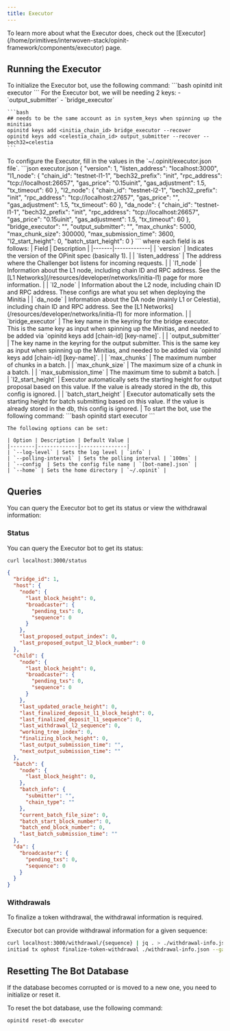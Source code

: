 ```yaml
---
title: Executor
---
```


<Tip>
  To learn more about what the Executor does, check out the [Executor](/home/primitives/interwoven-stack/opinit-framework/components/executor) page.
</Tip>

## Running the Executor

<Steps>
  <Step title="Initialize Executor Bot">
    To initialize the Executor bot, use the following command:
    ```bash
    opinitd init executor
    ```
  </Step>
  <Step title="Set Up Keys">
    For the Executor bot, we will be needing 2 keys:
    - `output_submitter`
    - `bridge_executor`

    ```bash
    ## needs to be the same account as in system_keys when spinning up the minitias
    opinitd keys add <initia_chain_id> bridge_executor --recover
    opinitd keys add <celestia_chain_id> output_submitter --recover --bech32=celestia
    ```
  </Step>
  <Step title= "Configuration">
    To configure the Executor, fill in the values in the `~/.opinit/executor.json file`.
    ```json executor.json
    {
      "version": 1,
      "listen_address": "localhost:3000",
      "l1_node": {
        "chain_id": "testnet-l1-1",
        "bech32_prefix": "init",
        "rpc_address": "tcp://localhost:26657",
        "gas_price": "0.15uinit",
        "gas_adjustment": 1.5,
        "tx_timeout": 60
      },
      "l2_node": {
        "chain_id": "testnet-l2-1",
        "bech32_prefix": "init",
        "rpc_address": "tcp://localhost:27657",
        "gas_price": "",
        "gas_adjustment": 1.5,
        "tx_timeout": 60
      },
      "da_node": {
        "chain_id": "testnet-l1-1",
        "bech32_prefix": "init",
        "rpc_address": "tcp://localhost:26657",
        "gas_price": "0.15uinit",
        "gas_adjustment": 1.5,
        "tx_timeout": 60
      },
      "bridge_executor": "",
      "output_submitter": "",
      "max_chunks": 5000,
      "max_chunk_size": 300000,
      "max_submission_time": 3600,
      "l2_start_height": 0,
      "batch_start_height": 0
    }
    ```
    where each field is as follows:
    | Field | Description |
    |-------|-------------|
    | `version` | Indicates the version of the OPinit spec (basically 1). |
    | `listen_address` | The address where the Challenger bot listens for incoming requests. |
    | `l1_node` | Information about the L1 node, including chain ID and RPC address. See the [L1 Networks](/resources/developer/networks/initia-l1) page for more information. |
    | `l2_node` | Information about the L2 node, including chain ID and RPC address. These configs are what you set when deploying the Minitia |
    | `da_node` | Information about the DA node (mainly L1 or Celestia), including chain ID and RPC address. See the [L1 Networks](/resources/developer/networks/initia-l1) for more information. |
    | `bridge_executor` | The key name in the keyring for the bridge executor. This is the same key as input when spinning up the Minitias, and needed to be added via `opinitd keys add [chain-id] [key-name]`. |
    | `output_submitter` | The key name in the keyring for the output submitter. This is the same key as input when spinning up the Minitias, and needed to be added via `opinitd keys add [chain-id] [key-name]`. |
    | `max_chunks` | The maximum number of chunks in a batch. |
    | `max_chunk_size` | The maximum size of a chunk in a batch. |
    | `max_submission_time` | The maximum time to submit a batch. |
    | `l2_start_height` | Executor automatically sets the starting height for output proposal based on this value. If the value is already stored in the db, this config is ignored. |
    | `batch_start_height` | Executor automatically sets the starting height for batch submitting based on this value. If the value is already stored in the db, this config is ignored. |
  </Step>
  <Step title="Start Bot">
    To start the bot, use the following command:
    ```bash
    opinitd start executor
    ```

    The following options can be set:

    | Option | Description | Default Value |
    |--------|-------------|---------------|
    | `--log-level` | Sets the log level | `info` |
    | `--polling-interval` | Sets the polling interval | `100ms` |
    | `--config` | Sets the config file name | `[bot-name].json` |
    | `--home` | Sets the home directory | `~/.opinit` |
  </Step>
</Steps>

## Queries

You can query the Executor bot to get its status or view the withdrawal information:

### Status

You can query the Executor bot to get its status:

```bash
curl localhost:3000/status
```

```json
{
  "bridge_id": 1,
  "host": {
    "node": {
      "last_block_height": 0,
      "broadcaster": {
        "pending_txs": 0,
        "sequence": 0
      }
    },
    "last_proposed_output_index": 0,
    "last_proposed_output_l2_block_number": 0
  },
  "child": {
    "node": {
      "last_block_height": 0,
      "broadcaster": {
        "pending_txs": 0,
        "sequence": 0
      }
    },
    "last_updated_oracle_height": 0,
    "last_finalized_deposit_l1_block_height": 0,
    "last_finalized_deposit_l1_sequence": 0,
    "last_withdrawal_l2_sequence": 0,
    "working_tree_index": 0,
    "finalizing_block_height": 0,
    "last_output_submission_time": "",
    "next_output_submission_time": ""
  },
  "batch": {
    "node": {
      "last_block_height": 0,
    },
    "batch_info": {
      "submitter": "",
      "chain_type": ""
    },
    "current_batch_file_size": 0,
    "batch_start_block_number": 0,
    "batch_end_block_number": 0,
    "last_batch_submission_time": ""
  },
  "da": {
    "broadcaster": {
      "pending_txs": 0,
      "sequence": 0
    }
  }
}
```

### Withdrawals 

To finalize a token withdrawal, the withdrawal information is required.

Executor bot can provide withdrawal information for a given sequence:

```bash
curl localhost:3000/withdrawal/{sequence} | jq . > ./withdrawal-info.json
initiad tx ophost finalize-token-withdrawal ./withdrawal-info.json --gas= --gas-prices= --chain-id= --from=
```


## Resetting The Bot Database

If the database becomes corrupted or is moved to a new one, you need to initialize or reset it.

To reset the bot database, use the following command:

```bash
opinitd reset-db executor
```
